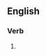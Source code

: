 ==English==

===Verb===
{{head|en|verb}}

# {{lb|en|British}} {{alternative form of|take it up the ass|lang=en}}
